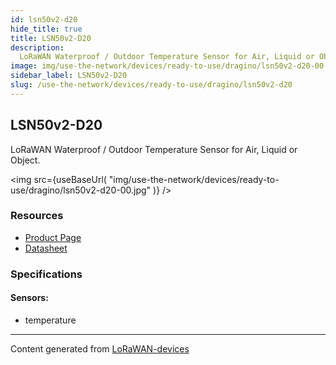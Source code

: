 ```yaml
---
id: lsn50v2-d20
hide_title: true
title: LSN50v2-D20
description:
  LoRaWAN Waterproof / Outdoor Temperature Sensor for Air, Liquid or Object.
image: img/use-the-network/devices/ready-to-use/dragino/lsn50v2-d20-00.jpg
sidebar_label: LSN50v2-D20
slug: /use-the-network/devices/ready-to-use/dragino/lsn50v2-d20
---
```



## LSN50v2-D20

LoRaWAN Waterproof / Outdoor Temperature Sensor for Air, Liquid or Object.

<img
  src={useBaseUrl(
    "img/use-the-network/devices/ready-to-use/dragino/lsn50v2-d20-00.jpg"
  )}
/>

### Resources

- [Product Page](http://www.dragino.com/products/lora-lorawan-end-node/item/168-lsn50v2-d20.html)
- [Datasheet](http://www.dragino.com/products/lora-lorawan-end-node/item/168-lsn50v2-d20.html)

### Specifications

#### Sensors:

- temperature

---

Content generated from
[LoRaWAN-devices](https://github.com/TheThingsNetwork/lorawan-devices)
